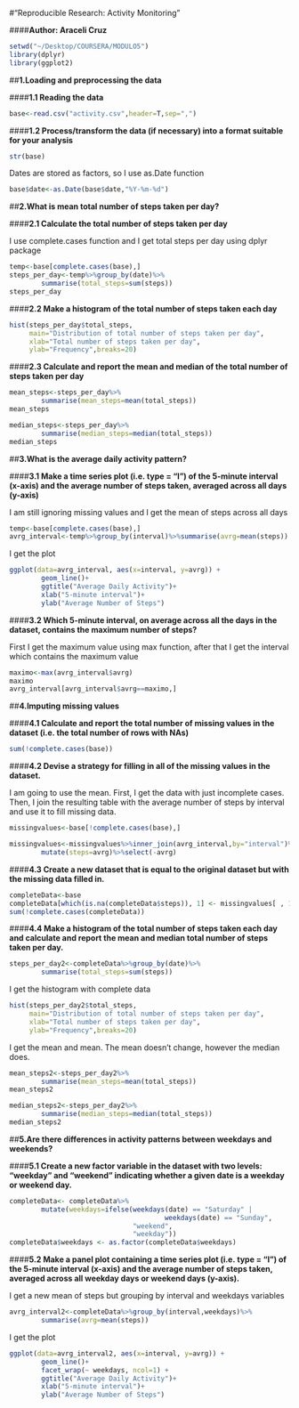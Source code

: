 #"Reproducible Research: Activity Monitoring"

####**Author: Araceli Cruz**

```r

setwd("~/Desktop/COURSERA/MODULO5")
library(dplyr)
library(ggplot2)

```

##**1.Loading and preprocessing the data**

####**1.1 Reading the data**
```r

base<-read.csv("activity.csv",header=T,sep=",")

```

####**1.2 Process/transform the data (if necessary) into a format suitable for your analysis**

```r

str(base)

```

Dates are stored as factors, so I use as.Date function

```r

base$date<-as.Date(base$date,"%Y-%m-%d")

```

##**2.What is mean total number of steps taken per day?**

####**2.1 Calculate the total number of steps taken per day**

I use complete.cases function and I get total steps per day using dplyr package

```r

temp<-base[complete.cases(base),]
steps_per_day<-temp%>%group_by(date)%>%
        summarise(total_steps=sum(steps))
steps_per_day
```

####**2.2 Make a histogram of the total number of steps taken each day**

```r

hist(steps_per_day$total_steps,
     main="Distribution of total number of steps taken per day",
     xlab="Total number of steps taken per day",
     ylab="Frequency",breaks=20)

```

####**2.3 Calculate and report the mean and median of the total number of steps taken per day**

```r

mean_steps<-steps_per_day%>%
        summarise(mean_steps=mean(total_steps))
mean_steps

median_steps<-steps_per_day%>%
        summarise(median_steps=median(total_steps))
median_steps
```

##**3.What is the average daily activity pattern?**

####**3.1 Make a time series plot (i.e. type = "l") of the 5-minute interval (x-axis) and the average number of steps taken, averaged across all days (y-axis)**

I am still ignoring missing values and I get the mean of steps across all days

```r

temp<-base[complete.cases(base),]
avrg_interval<-temp%>%group_by(interval)%>%summarise(avrg=mean(steps))
```

I get the plot

```r

ggplot(data=avrg_interval, aes(x=interval, y=avrg)) +
        geom_line()+
        ggtitle("Average Daily Activity")+
        xlab("5-minute interval")+
        ylab("Average Number of Steps")

```

####**3.2 Which 5-minute interval, on average across all the days in the dataset, contains the maximum number of steps?**

First I get the maximum value using max function, after that I get the interval which contains the maximum value


```r

maximo<-max(avrg_interval$avrg)
maximo
avrg_interval[avrg_interval$avrg==maximo,]

```

##**4.Imputing missing values**

####**4.1 Calculate and report the total number of missing values in the dataset (i.e. the total number of rows with NAs)**

```r

sum(!complete.cases(base))
```

####**4.2 Devise a strategy for filling in all of the missing values in the dataset.**

I am going to use the mean.
First, I get the data with just incomplete cases.
Then, I join the resulting table with the average number of steps by interval and use it to fill missing data.

```r

missingvalues<-base[!complete.cases(base),]

missingvalues<-missingvalues%>%inner_join(avrg_interval,by="interval")%>%
        mutate(steps=avrg)%>%select(-avrg)

```

####**4.3 Create a new dataset that is equal to the original dataset but with the missing data filled in.**

```r

completeData<-base
completeData[which(is.na(completeData$steps)), 1] <- missingvalues[ , 1]
sum(!complete.cases(completeData))
```

####**4.4 Make a histogram of the total number of steps taken each day and calculate and report the mean and median total number of steps taken per day.**

```r

steps_per_day2<-completeData%>%group_by(date)%>%
        summarise(total_steps=sum(steps))

```

I get the histogram with complete data

```r

hist(steps_per_day2$total_steps,
     main="Distribution of total number of steps taken per day",
     xlab="Total number of steps taken per day",
     ylab="Frequency",breaks=20)
```

I get the mean and mean. The mean doesn't change, however the median does.

```r

mean_steps2<-steps_per_day2%>%
        summarise(mean_steps=mean(total_steps))
mean_steps2

median_steps2<-steps_per_day2%>%
        summarise(median_steps=median(total_steps))
median_steps2
```

##**5.Are there differences in activity patterns between weekdays and weekends?**

####**5.1 Create a new factor variable in the dataset with two levels: "weekday" and "weekend" indicating whether a given date is a weekday or weekend day.**

```r

completeData<- completeData%>% 
        mutate(weekdays=ifelse(weekdays(date) == "Saturday" | 
                                       weekdays(date) == "Sunday", 
                               "weekend", 
                               "weekday"))
completeData$weekdays <- as.factor(completeData$weekdays)

```

####**5.2 Make a panel plot containing a time series plot (i.e. type = "l") of the 5-minute interval (x-axis) and the average number of steps taken, averaged across all weekday days or weekend days (y-axis).**

I get a new mean of steps but grouping by interval and weekdays variables

```r

avrg_interval2<-completeData%>%group_by(interval,weekdays)%>%
        summarise(avrg=mean(steps))

```

I get the plot

```r

ggplot(data=avrg_interval2, aes(x=interval, y=avrg)) +
        geom_line()+
        facet_wrap(~ weekdays, ncol=1) +
        ggtitle("Average Daily Activity")+
        xlab("5-minute interval")+
        ylab("Average Number of Steps")
```

